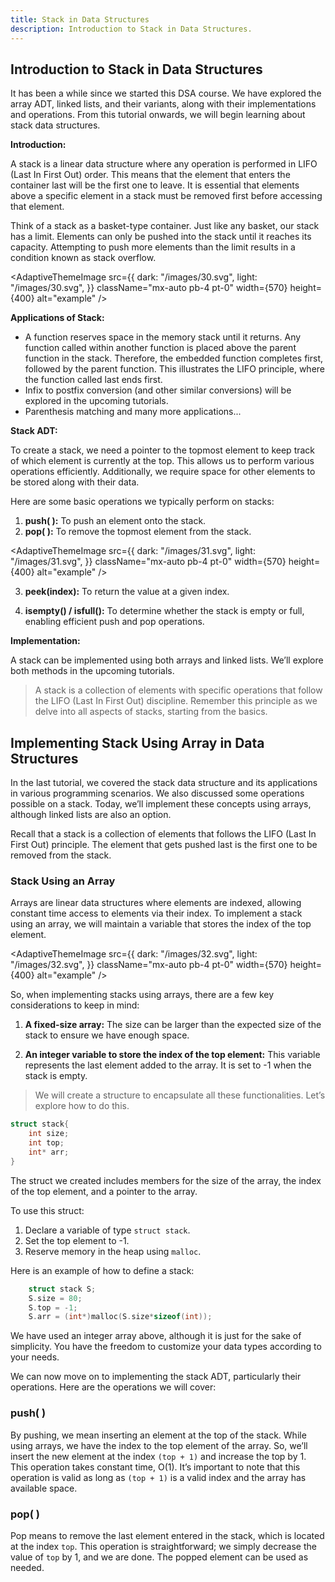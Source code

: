 ---
title: Stack in Data Structures
description: Introduction to Stack in Data Structures. 
---

## Introduction to Stack in Data Structures

It has been a while since we started this DSA course. We have explored the array ADT, linked lists, and their variants, along with their implementations and operations. From this tutorial onwards, we will begin learning about stack data structures.

**Introduction:**

A stack is a linear data structure where any operation is performed in LIFO (Last In First Out) order. This means that the element that enters the container last will be the first one to leave. It is essential that elements above a specific element in a stack must be removed first before accessing that element.

Think of a stack as a basket-type container. Just like any basket, our stack has a limit. Elements can only be pushed into the stack until it reaches its capacity. Attempting to push more elements than the limit results in a condition known as stack overflow.

<AdaptiveThemeImage
  src={{
    dark: "/images/30.svg",
    light: "/images/30.svg",
  }}
  className="mx-auto pb-4 pt-0"
  width={570}
  height={400}
  alt="example"
/>

**Applications of Stack:**

- A function reserves space in the memory stack until it returns. Any function called within another function is placed above the parent function in the stack. Therefore, the embedded function completes first, followed by the parent function. This illustrates the LIFO principle, where the function called last ends first.
- Infix to postfix conversion (and other similar conversions) will be explored in the upcoming tutorials.
- Parenthesis matching and many more applications...

**Stack ADT:**

To create a stack, we need a pointer to the topmost element to keep track of which element is currently at the top. This allows us to perform various operations efficiently. Additionally, we require space for other elements to be stored along with their data.

Here are some basic operations we typically perform on stacks:

1. **push( ):** To push an element onto the stack.
2. **pop( ):** To remove the topmost element from the stack.


<AdaptiveThemeImage
  src={{
    dark: "/images/31.svg",
    light: "/images/31.svg",
  }}
  className="mx-auto pb-4 pt-0"
  width={570}
  height={400}
  alt="example"
/>

3. **peek(index):** To return the value at a given index.

4. **isempty() / isfull():** To determine whether the stack is empty or full, enabling efficient push and pop operations.

**Implementation:**

A stack can be implemented using both arrays and linked lists. We’ll explore both methods in the upcoming tutorials.

> A stack is a collection of elements with specific operations that follow the LIFO (Last In First Out) discipline. Remember this principle as we delve into all aspects of stacks, starting from the basics.

## Implementing Stack Using Array in Data Structures

In the last tutorial, we covered the stack data structure and its applications in various programming scenarios. We also discussed some operations possible on a stack. Today, we’ll implement these concepts using arrays, although linked lists are also an option.

Recall that a stack is a collection of elements that follows the LIFO (Last In First Out) principle. The element that gets pushed last is the first one to be removed from the stack.

### Stack Using an Array

Arrays are linear data structures where elements are indexed, allowing constant time access to elements via their index. To implement a stack using an array, we will maintain a variable that stores the index of the top element.


<AdaptiveThemeImage
  src={{
    dark: "/images/32.svg",
    light: "/images/32.svg",
  }}
  className="mx-auto pb-4 pt-0"
  width={570}
  height={400}
  alt="example"
/>

So, when implementing stacks using arrays, there are a few key considerations to keep in mind:

1. **A fixed-size array:** The size can be larger than the expected size of the stack to ensure we have enough space.

2. **An integer variable to store the index of the top element:** This variable represents the last element added to the array. It is set to -1 when the stack is empty.

> We will create a structure to encapsulate all these functionalities. Let’s explore how to do this.


```C
struct stack{
    int size;
    int top;
    int* arr;
}
```

The struct we created includes members for the size of the array, the index of the top element, and a pointer to the array.

To use this struct:

1. Declare a variable of type `struct stack`.
2. Set the top element to -1.
3. Reserve memory in the heap using `malloc`.

Here is an example of how to define a stack:


```C
    struct stack S;
    S.size = 80;
    S.top = -1;
    S.arr = (int*)malloc(S.size*sizeof(int));
```


We have used an integer array above, although it is just for the sake of simplicity. You have the freedom to customize your data types according to your needs.

We can now move on to implementing the stack ADT, particularly their operations. Here are the operations we will cover:

### push( )
By pushing, we mean inserting an element at the top of the stack. While using arrays, we have the index to the top element of the array. So, we’ll insert the new element at the index `(top + 1)` and increase the top by 1. This operation takes constant time, O(1). It’s important to note that this operation is valid as long as `(top + 1)` is a valid index and the array has available space.

### pop( )
Pop means to remove the last element entered in the stack, which is located at the index `top`. This operation is straightforward; we simply decrease the value of `top` by 1, and we are done. The popped element can be used as needed.
